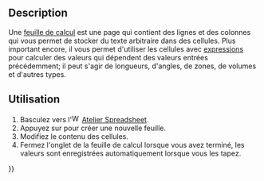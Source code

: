 <languages/>

== Description ==

Une [[spreadsheet/fr|feuille de calcul]] est une page qui contient des lignes et des colonnes qui vous permet de stocker du texte arbitraire dans des cellules. Plus important encore, il vous permet d'utiliser les cellules avec [[Expressions/fr|expressions]] pour calculer des valeurs qui dépendent des valeurs entrées précédemment; il peut s'agir de longueurs, d'angles, de zones, de volumes et d'autres types.

<span id="Usage"></span>
== Utilisation ==

# Basculez vers l'[[File:Workbench_Spreadsheet.svg|16px]] [[Spreadsheet_Workbench/fr|Atelier Spreadsheet]].
# Appuyez sur {{Button|[[File:Spreadsheet_CreateSheet.svg|16px]] [[Spreadsheet_CreateSheet/fr|Créer une feuille de calcul]]}} pour créer une nouvelle feuille.
# Modifiez le contenu des cellules.
# Fermez l'onglet de la feuille de calcul lorsque vous avez terminé, les valeurs sont enregistrées automatiquement lorsque vous les tapez.

{{Userdocnavi{{#translation:}}}}